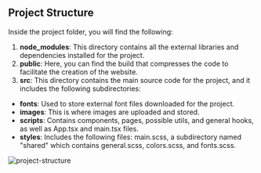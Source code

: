 ## Project Structure

Inside the project folder, you will find the following:

1.  **node_modules**: This directory contains all the external libraries and dependencies installed for the project.
2.  **public**: Here, you can find the build that compresses the code to facilitate the creation of the website.
3.  **src**: This directory contains the main source code for the project, and it includes the following subdirectories:

- **fonts**: Used to store external font files downloaded for the project.
- **images**: This is where images are uploaded and stored.
- **scripts**: Contains components, pages, possible utils, and general hooks, as well as App.tsx and main.tsx files.
- **styles**: Includes the following files: main.scss, a subdirectory named "shared" which contains general.scss, colors.scss, and fonts.scss.

![project-structure](../images/code-conventions/project-structure/project-structure.png)
